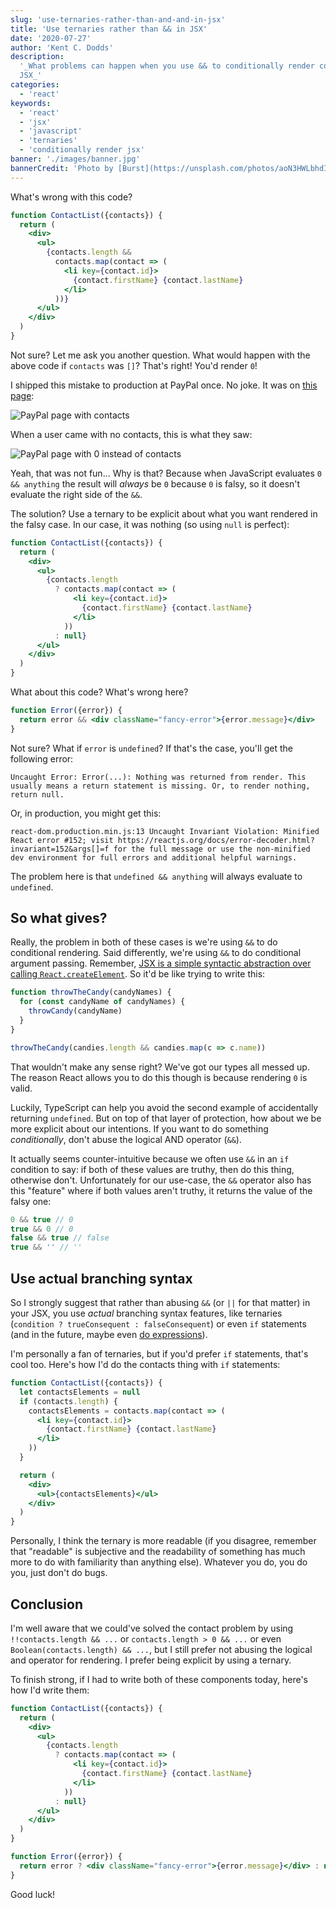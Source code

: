 ```yaml
---
slug: 'use-ternaries-rather-than-and-and-in-jsx'
title: 'Use ternaries rather than && in JSX'
date: '2020-07-27'
author: 'Kent C. Dodds'
description:
  '_What problems can happen when you use && to conditionally render content in
  JSX_'
categories:
  - 'react'
keywords:
  - 'react'
  - 'jsx'
  - 'javascript'
  - 'ternaries'
  - 'conditionally render jsx'
banner: './images/banner.jpg'
bannerCredit: 'Photo by [Burst](https://unsplash.com/photos/aoN3HWLbhdI)'
---
```


What's wrong with this code?

```jsx
function ContactList({contacts}) {
  return (
    <div>
      <ul>
        {contacts.length &&
          contacts.map(contact => (
            <li key={contact.id}>
              {contact.firstName} {contact.lastName}
            </li>
          ))}
      </ul>
    </div>
  )
}
```

Not sure? Let me ask you another question. What would happen with the above code
if `contacts` was `[]`? That's right! You'd render `0`!

I shipped this mistake to production at PayPal once. No joke. It was on
[this page](https://www.paypal.com/myaccount/transfer/homepage):

![PayPal page with contacts](./images/contacts.png)

When a user came with no contacts, this is what they saw:

![PayPal page with 0 instead of contacts](./images/no-contacts.png)

Yeah, that was not fun... Why is that? Because when JavaScript evaluates
`0 && anything` the result will _always_ be `0` because `0` is falsy, so it
doesn't evaluate the right side of the `&&`.

The solution? Use a ternary to be explicit about what you want rendered in the
falsy case. In our case, it was nothing (so using `null` is perfect):

```jsx
function ContactList({contacts}) {
  return (
    <div>
      <ul>
        {contacts.length
          ? contacts.map(contact => (
              <li key={contact.id}>
                {contact.firstName} {contact.lastName}
              </li>
            ))
          : null}
      </ul>
    </div>
  )
}
```

What about this code? What's wrong here?

```jsx
function Error({error}) {
  return error && <div className="fancy-error">{error.message}</div>
}
```

Not sure? What if `error` is `undefined`? If that's the case, you'll get the
following error:

```
Uncaught Error: Error(...): Nothing was returned from render. This usually means a return statement is missing. Or, to render nothing, return null.
```

Or, in production, you might get this:

```
react-dom.production.min.js:13 Uncaught Invariant Violation: Minified React error #152; visit https://reactjs.org/docs/error-decoder.html?invariant=152&args[]=f for the full message or use the non-minified dev environment for full errors and additional helpful warnings.
```

The problem here is that `undefined && anything` will always evaluate to
`undefined`.

## So what gives?

Really, the problem in both of these cases is we're using `&&` to do conditional
rendering. Said differently, we're using `&&` to do conditional argument
passing. Remember,
[JSX is a simple syntactic abstraction over calling `React.createElement`](/blog/what-is-jsx).
So it'd be like trying to write this:

```javascript
function throwTheCandy(candyNames) {
  for (const candyName of candyNames) {
    throwCandy(candyName)
  }
}

throwTheCandy(candies.length && candies.map(c => c.name))
```

That wouldn't make any sense right? We've got our types all messed up. The
reason React allows you to do this though is because rendering `0` is valid.

Luckily, TypeScript can help you avoid the second example of accidentally
returning `undefined`. But on top of that layer of protection, how about we be
more explicit about our intentions. If you want to do something _conditionally_,
don't abuse the logical AND operator (`&&`).

It actually seems counter-intuitive because we often use `&&` in an `if`
condition to say: if both of these values are truthy, then do this thing,
otherwise don't. Unfortunately for our use-case, the `&&` operator also has this
"feature" where if both values aren't truthy, it returns the value of the falsy
one:

```javascript
0 && true // 0
true && 0 // 0
false && true // false
true && '' // ''
```

## Use actual branching syntax

So I strongly suggest that rather than abusing `&&` (or `||` for that matter) in
your JSX, you use _actual_ branching syntax features, like ternaries
(`condition ? trueConsequent : falseConsequent`) or even `if` statements (and in
the future, maybe even
[do expressions](https://github.com/tc39/proposal-do-expressions)).

I'm personally a fan of ternaries, but if you'd prefer `if` statements, that's
cool too. Here's how I'd do the contacts thing with `if` statements:

```jsx
function ContactList({contacts}) {
  let contactsElements = null
  if (contacts.length) {
    contactsElements = contacts.map(contact => (
      <li key={contact.id}>
        {contact.firstName} {contact.lastName}
      </li>
    ))
  }

  return (
    <div>
      <ul>{contactsElements}</ul>
    </div>
  )
}
```

Personally, I think the ternary is more readable (if you disagree, remember that
"readable" is subjective and the readability of something has much more to do
with familiarity than anything else). Whatever you do, you do you, just don't do
bugs.

## Conclusion

I'm well aware that we could've solved the contact problem by using
`!!contacts.length && ...` or `contacts.length > 0 && ...` or even
`Boolean(contacts.length) && ...`, but I still prefer not abusing the logical
and operator for rendering. I prefer being explicit by using a ternary.

To finish strong, if I had to write both of these components today, here's how
I'd write them:

```jsx
function ContactList({contacts}) {
  return (
    <div>
      <ul>
        {contacts.length
          ? contacts.map(contact => (
              <li key={contact.id}>
                {contact.firstName} {contact.lastName}
              </li>
            ))
          : null}
      </ul>
    </div>
  )
}
```

```jsx
function Error({error}) {
  return error ? <div className="fancy-error">{error.message}</div> : null
}
```

Good luck!
